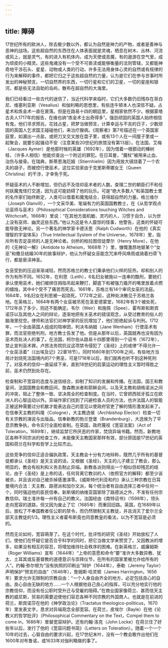 ```yaml
---
---
---
```

title: 障碍
---




17世纪所有的欧洲人，除去极少数以外，都认为自然是神力的产物，或者是善神与恶神的战场。这些超自然的东西住在人体表面就是灵魂，栖息在树木、丛林、河流或风上，就是灵气，有的进入有机体内，成为天使或恶魔，有的遨游在空气里，成为顽皮的小精灵。这些鬼魂没有一个受不可亵渎或能够衡量的法则管辖，又都能神奇地干涉石头、星星、动物或人类的行动，许多无法用身体心灵的自然或有规律的行为来解释的事件，都把它归之于这些超自然的力量，认为是它们在参与世事时所发出的神秘预言。一切自然界的东西，一切行星和它们的卫星，一切的星座和银河，都是些无法自助的岛屿，散布在超自然的大海里。

我们已经看过一些古代的迷信了，当近代科学来临时，它们大多数仍旧残存在哥白尼、维塞利亚斯（Vesalius）和伽利略的思想里，有些连牛顿本人也深信不疑。占星术和炼金术一直在衰落。但是在路易十四的朝廷里，星相家依然不少。根据蒙塔古夫人1717年的报告，在维也纳“炼金术士出奇得多”。强劲顽固的英国人始终相信有鬼，他们寻求预兆，花钱占星，把梦当做预言，计算幸运与不吉的日子，少数顽固的英国人乞求国王碰碰他们，来治疗腺病。《观察者》第7号描述在一个英国家庭里，如漏出一点盐，或把刀叉交叉放在盘子里，或有13个人在一间屋子里或一起聚会，就要引起骚动不安（注意某些20世纪的旅馆没有第13层）。在法国，艾梅（Jacques Aymer）是他那时候的英雄（1692年），因为借着一根颤动的榛树枝，（许多人相信）他能侦查出一个附近的罪犯。在日耳曼，“魔杖”被用来止血、治伤与接骨。在瑞典，斯蒂恩海厄姆（Stiernhielm）因为用放大镜烧着了一个农夫的胡子，而被控行使巫术，这位实验家由于克里斯蒂娜女王（Queen Christina）的干涉，才幸免于死。

怀疑巫术的人不断增加，但仍远不及信仰巫术者的人数。查理二世的朝臣们不和任何妖魔鬼怪打交道，因为这可能妨碍了他的玩乐。可是“绝大多数人”和英国教士里的名作家们始终断定，人类可以借着和魔鬼结合，获得超自然的力量。格兰维尔（Joseph Glanvill），一个文采华美、笔端有力的英国国教教士，在《从哲学观点论巫师与巫术》（Philosophical Considerations touching Witches and Witchcraft，1666年）里说：“在其他方面机敏、灵巧的人，习惯于自负，以为世上没有巫师、幽灵这些东西。”他认为这是令人震惊的怪事，他警告，这类的怀疑可能导致无神论。另一个著名的神学家卡德沃思（Ralph Cudworth）在他的《真实理智的宇宙体系》（True Intellectual System of the Universe，1678年）里，指斥所有否定巫师的人是无神论者。剑桥的柏拉图信徒摩尔（Henry More），在他的《无神论一解》（Antidote to Atheism，1668年？）里，慷慨激昂地替某个“女巫”和撒旦结婚30年的故事辩护，他认为怀疑女巫能念咒来呼风唤雨或骑着扫帚飞行，都是亵渎神圣。

女巫受到的压迫渐渐减轻。然而苏格兰的教士们秉承他们火样的狂热，却和别人的作为有所不同。1652年，在利思（Leith），6名妇女被施以一连串的酷刑，要她们承认使用巫术，她们被绑住拇指吊起来鞭打，脚底下和被强力撬开的嘴里放着点燃的蜡烛，其中4个受不了痛苦而死去。1661年，苏格兰有14个审讯女巫的法庭。1664年，9名妇女在利思被一起烧死。1772年之前，这种处决散见于苏格兰各地。在英格兰，1664年有两个女巫被吊死在圣爱德蒙堂，1682年有3个被处死，1712年杀了多少，则还不能确定。韦尔（Weir）和施佩（Spee）、霍布斯和斯宾诺莎以及其他人之间的辩论，逐渐地把有关巫术的错误观念，从受过教育的俗人的脑海里挖空。律师和法官们对神学家的反抗增加了，他们拒绝起诉与判刑。1712年，一个全由英国人组成的陪审团，判决韦纳姆（Jane Wenham）行使巫术有罪，而法官拒绝判刑，地方教士告发了他。但是从那年以后，英国就再也没有因为巫术而处决人的事了。在法国，柯尔伯从路易十四那里得到一个诏书（1672年），禁止宣判巫术罪。卢昂法务院抗议这项禁令侵犯了《圣经》上的戒律“不得允许一个女巫活着”（《出埃及记》22章18节）。同时1680年到1700年之间，有些地方当局计划烧死法国境内的7个男巫，可是1718年以后，我们就再也听不到这种死刑了。对巫术的信仰一直延续下来，直到18世纪的启蒙运动的理性主义暂时得胜之前，巫术仍然到处存在。

检查制和不宽容的态度与迷信结合，抑制了知识的发展和传播。在法国，国王和教皇间，法国国教会和教廷间，詹森教派者和耶稣会间，以及天主教和胡格诺派之间的冲突，阻止了整体一致、坚决周全的检查制度。在当时，它曾把西班牙孤立在欧洲人的心智运动以外。异端作家们找到了闪避检查人员的方法，也许法国人的智能正被这种需要过分机敏才能表达自己的意见以使政府官吏了解的情形激发起来了。在信奉天主教的科隆（Cologne），大主教选侯（Archbishop Elector）检查一切有关宗教的演说与出版品。信奉新教的勃兰登堡（Brandenburg），大选侯为了平息宗教争执，命令实行全面检查制。在英国，政府蔑视《宽容法案》（Act of Toleration，1689年），继续监禁它所厌恶的作家，焚烧异端书籍。然而，新教地区各种不同宗派的检查工作，未能像天主教国家那样有效，部分原因是17世纪的英国和荷兰在科学和哲学上比较杰出。

这些竞争的信仰正适合偏执政策，天主教会十分有力地辩称，既然几乎所有的基督徒都承认《圣经》是天主说的话，又根据《圣经》，天主的儿子建立了教会，那么明显的，教会有权利和义务去制止异端。新教各派则得出一个相似但却残忍的结论，由于《圣经》是上帝的话，任何背离它教训的人（依照官方的解释）都至少该被杀，并且该对自己被杀掉感激涕零。《威斯特代利亚和约》承认三种宗教在日耳曼境内合法：天主教、路德派和加尔文派，每个统治者有自由选择三者中任何一个，同时强迫他的臣民信奉。新斯堪的纳维亚国家除了路德派之外，不准有任何宗教信仰。瑞士准许每一州有自己的教义。法国经由《南特诏书》（1598年），领头走向宽容的道路，但又因为废止了它（1685年）而重回旧路。英国，在1689年以后，放松了不奉国教者任公职的禁令，而仍然限制天主教徒，并且消灭了爱尔兰全部天主教徒的1/3。理性主义者霍布斯竟也同意教皇的看法，以为不宽容是必须的。

然而无论如何，宽容萌芽了。在这个时代，批评性的研究《圣经》开始放松了人们，使他们在怀疑它是否合乎科学的同时，把它当做文学来赞赏了。又因教派的增多，如果没有相互的容忍，将增加维持社会秩序的困难。在新英格兰，威廉姆斯（Roger Williams）宣布（1644年）“上帝的意愿和命令”要“准许大多数异教、犹太、土耳其或反基督教的道德意识与崇拜仪节，在所有的国家里被允许给所有的人”。约翰·弥尔顿为“没有执照的印刷业”辩护（1644年），泰勒（Jeremy Taylor）声明保护“预言的自由”（1646年），詹姆斯·哈灵顿（James Harrington，1656年）要求允许无限制的宗教自由：“一个人身自由齐全的地方，必定包括良心的自由。良心自由无缺的地方……一个人根据他自己良心的指挥，可以充分地实行他的宗教信仰，而没有任公职时受升迁与受雇的阻碍。”在商业国家像荷兰、甚而信天主教的威尼斯，贸易的需要迫使他们容忍各种不同宗教的外国商人。也就是在前进的荷兰，斯宾诺莎在他的《神学政治论》（Tractatus theologico-politicus，1670年）里发表文字，恳求对异端观念全部宽容。在荷兰，皮埃尔（Bayle）在他《论教义的哲学批评》（Philosophical Commentary on the Text，Compel them to come in，1686年）里替宽容辩护。还有约翰·洛克（John Locke）在荷兰住了好些年以后，发行了他的《宽容问题书简》（Letters on Toleration）。随着一个一个10年的过去，心智自由的要求兴起，在17世纪末叶，没有一个教会敢作出他们在1600年对布鲁诺，或1633年对伽利略做的事了。